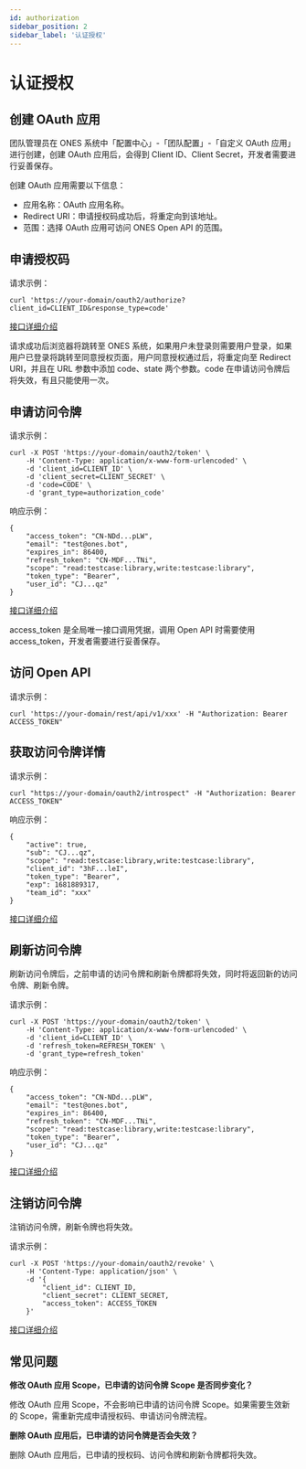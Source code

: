 ```yaml
---
id: authorization
sidebar_position: 2
sidebar_label: '认证授权'
---
```


# 认证授权

## 创建 OAuth 应用

团队管理员在 ONES 系统中「配置中心」-「团队配置」-「自定义 OAuth 应用」进行创建，创建 OAuth 应用后，会得到 Client ID、Client Secret，开发者需要进行妥善保存。

创建 OAuth 应用需要以下信息：

- 应用名称：OAuth 应用名称。
- Redirect URI：申请授权码成功后，将重定向到该地址。
- 范围：选择 OAuth 应用可访问 ONES Open API 的范围。

## 申请授权码

请求示例：

```
curl 'https://your-domain/oauth2/authorize?client_id=CLIENT_ID&response_type=code'
```

[接口详细介绍](./api/auth/apply-for-authorization-code.api.mdx)

请求成功后浏览器将跳转至 ONES 系统，如果用户未登录则需要用户登录，如果用户已登录将跳转至同意授权页面，用户同意授权通过后，将重定向至 Redirect URI，并且在 URL 参数中添加 code、state 两个参数。code 在申请访问令牌后将失效，有且只能使用一次。

## 申请访问令牌

请求示例：

```
curl -X POST 'https://your-domain/oauth2/token' \
    -H 'Content-Type: application/x-www-form-urlencoded' \
    -d 'client_id=CLIENT_ID' \
    -d 'client_secret=CLIENT_SECRET' \
    -d 'code=CODE' \
    -d 'grant_type=authorization_code'
```

响应示例：

```
{
    "access_token": "CN-NDd...pLW",
    "email": "test@ones.bot",
    "expires_in": 86400,
    "refresh_token": "CN-MDF...TNi",
    "scope": "read:testcase:library,write:testcase:library",
    "token_type": "Bearer",
    "user_id": "CJ...qz"
}
```

[接口详细介绍](./api/auth/apply-for-or-refresh-access-token.api.mdx)

access_token 是全局唯一接口调用凭据，调用 Open API 时需要使用 access_token，开发者需要进行妥善保存。

## 访问 Open API

请求示例：

```
curl 'https://your-domain/rest/api/v1/xxx' -H "Authorization: Bearer ACCESS_TOKEN"
```

## 获取访问令牌详情

请求示例：

```
curl "https://your-domain/oauth2/introspect" -H "Authorization: Bearer ACCESS_TOKEN"
```

响应示例：

```
{
    "active": true,
    "sub": "CJ...qz",
    "scope": "read:testcase:library,write:testcase:library",
    "client_id": "3hF...leI",
    "token_type": "Bearer",
    "exp": 1681889317,
    "team_id": "xxx"
}
```

[接口详细介绍](./api/auth/get-access-token-details.api.mdx)

## 刷新访问令牌

刷新访问令牌后，之前申请的访问令牌和刷新令牌都将失效，同时将返回新的访问令牌、刷新令牌。

请求示例：

```
curl -X POST 'https://your-domain/oauth2/token' \
    -H 'Content-Type: application/x-www-form-urlencoded' \
    -d 'client_id=CLIENT_ID' \
    -d 'refresh_token=REFRESH_TOKEN' \
    -d 'grant_type=refresh_token'
```

响应示例：

```
{
    "access_token": "CN-NDd...pLW",
    "email": "test@ones.bot",
    "expires_in": 86400,
    "refresh_token": "CN-MDF...TNi",
    "scope": "read:testcase:library,write:testcase:library",
    "token_type": "Bearer",
    "user_id": "CJ...qz"
}
```

[接口详细介绍](./api/auth/apply-for-or-refresh-access-token.api.mdx)

## 注销访问令牌

注销访问令牌，刷新令牌也将失效。

请求示例：

```
curl -X POST 'https://your-domain/oauth2/revoke' \
    -H 'Content-Type: application/json' \
    -d '{
        "client_id": CLIENT_ID,
        "client_secret": CLIENT_SECRET,
        "access_token": ACCESS_TOKEN
    }'
```

[接口详细介绍](./api/auth/revoke-access-token.api.mdx)

## 常见问题

**修改 OAuth 应用 Scope，已申请的访问令牌 Scope 是否同步变化？**

修改 OAuth 应用 Scope，不会影响已申请的访问令牌 Scope。如果需要生效新的 Scope，需重新完成申请授权码、申请访问令牌流程。

**删除 OAuth 应用后，已申请的访问令牌是否会失效？**

删除 OAuth 应用后，已申请的授权码、访问令牌和刷新令牌都将失效。
